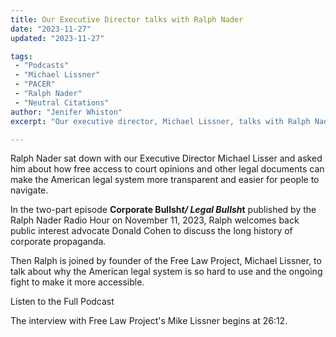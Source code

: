 ```yaml
---
title: Our Executive Director talks with Ralph Nader
date: "2023-11-27"
updated: "2023-11-27"

tags:
 - "Podcasts"
 - "Michael Lissner"
 - "PACER"
 - "Ralph Nader"
 - "Neutral Citations"
author: "Jenifer Whiston"
excerpt: "Our executive director, Michael Lissner, talks with Ralph Nader about why the American legal system is so hard to use and the ongoing fight to make it more accessible."

---
```


<p class="lead">Ralph Nader sat down with our Executive Director Michael Lisser and asked him about how free access to court opinions and other legal 
documents can make the American legal system more transparent and easier for people to navigate.</p>

In the two-part episode **Corporate Bullsh*t/ Legal Bullsh*t** published by the Ralph Nader Radio Hour on November 11, 2023, Ralph welcomes back public interest advocate Donald Cohen to discuss the long history of corporate propaganda.

Then Ralph is joined by founder of the Free Law Project, Michael Lissner, to talk about why the American legal system is so hard to use and the ongoing fight to make it more accessible.

<p className="text-center">
  <PurpleButton href="https://www.ralphnaderradiohour.com/p/corporate-bullsht-legal-bullsht" size="lg">Listen to the Full Podcast</PurpleButton>
</p>

The interview with Free Law Project's Mike Lissner begins at 26:12.

